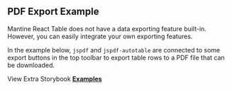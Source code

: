 
<Head>
  <title>PDF Export Example - Mantine React Table Open Docs</title>
  <meta
    name="description"
    content="An example of how to export data to PDF using Mantine React Table."
  />
  <meta
    property="og:title"
    content="Data Exporting Mantine React Table Example"
  />
  <meta
    property="og:description"
    content="Learn how to add data exporting PDF functionality to Mantine React Table."
  />
</Head>

## PDF Export Example

Mantine React Table does not have a data exporting feature built-in. However, you can easily integrate your own exporting features.

In the example below, `jspdf` and `jspdf-autotable` are connected to some export buttons in the top toolbar to export table rows to a PDF file that can be downloaded.

<Examples isPage />

View Extra Storybook **[Examples](https://www.mantine-react-table-open.dev/?path=/story/prop-playground--default)**

